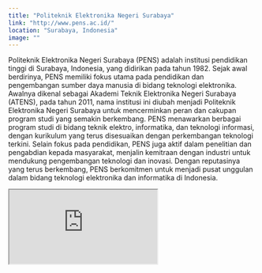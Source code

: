 ```yaml
---
title: "Politeknik Elektronika Negeri Surabaya"
link: "http://www.pens.ac.id/"
location: "Surabaya, Indonesia"
image: ""
---
```


Politeknik Elektronika Negeri Surabaya (PENS) adalah institusi pendidikan tinggi di Surabaya, Indonesia, yang didirikan pada tahun 1982. Sejak awal berdirinya, PENS memiliki fokus utama pada pendidikan dan pengembangan sumber daya manusia di bidang teknologi elektronika. Awalnya dikenal sebagai Akademi Teknik Elektronika Negeri Surabaya (ATENS), pada tahun 2011, nama institusi ini diubah menjadi Politeknik Elektronika Negeri Surabaya untuk mencerminkan peran dan cakupan program studi yang semakin berkembang. PENS menawarkan berbagai program studi di bidang teknik elektro, informatika, dan teknologi informasi, dengan kurikulum yang terus disesuaikan dengan perkembangan teknologi terkini. Selain fokus pada pendidikan, PENS juga aktif dalam penelitian dan pengabdian kepada masyarakat, menjalin kemitraan dengan industri untuk mendukung pengembangan teknologi dan inovasi. Dengan reputasinya yang terus berkembang, PENS berkomitmen untuk menjadi pusat unggulan dalam bidang teknologi elektronika dan informatika di Indonesia.

<iframe src="https://www.google.com/maps/embed?pb=!1m18!1m12!1m3!1d3957.686594325572!2d112.79155102507163!3d-7.276457421505774!2m3!1f0!2f0!3f0!3m2!1i1024!2i768!4f13.1!3m3!1m2!1s0x2dd7fa10ea2ae883%3A0xbe22c55d60ef09c7!2sPoliteknik%20Elektronika%20Negeri%20Surabaya!5e0!3m2!1sid!2sid!4v1704527912555!5m2!1sid!2sid" className="w-full h-96 mb-32" loading="lazy" referrerpolicy="no-referrer-when-downgrade"></iframe>